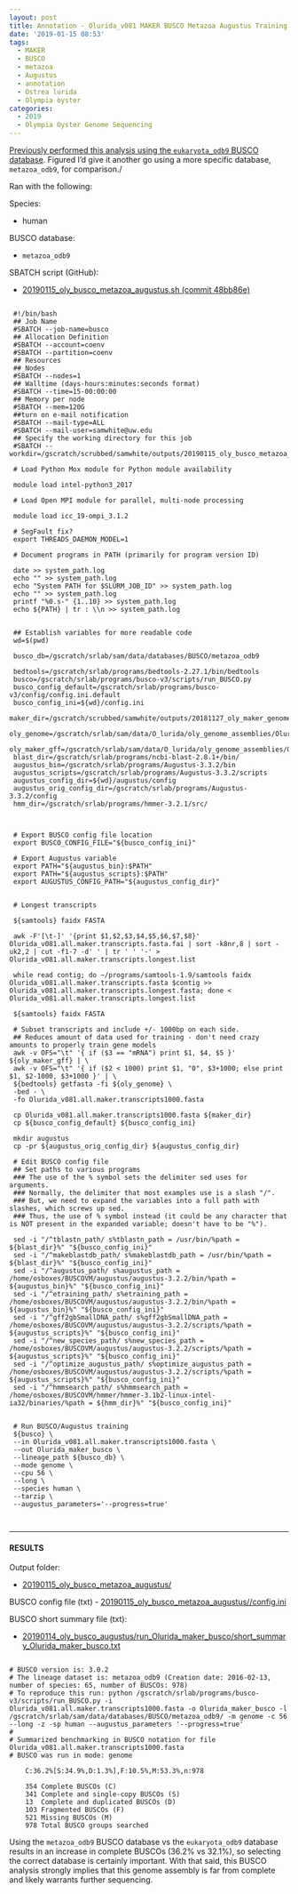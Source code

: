 ```yaml
---
layout: post
title: Annotation - Olurida_v081 MAKER BUSCO Metazoa Augustus Training on Mox
date: '2019-01-15 08:53'
tags:
  - MAKER
  - BUSCO
  - metazoa
  - Augustus
  - annotation
  - Ostrea lurida
  - Olympia oyster
categories:
  - 2019
  - Olympia Oyster Genome Sequencing
---
```

[Previously performed this analysis using the ```eukaryota_odb9``` BUSCO database](https://robertslab.github.io/sams-notebook/posts/2019-01-14-Annotation---Olurida_v081-MAKER-BUSCO-Augustus-Training/). Figured I'd give it another go using a more specific database, ```metazoa_odb9```, for comparison./

Ran with the following:

Species:

- human

BUSCO database:

- ```metazoa_odb9```

SBATCH script (GitHub):

- [20190115_oly_busco_metazoa_augustus.sh
 (commit 48bb86e)](https://github.com/RobertsLab/sams-notebook/blob/48bb86e0ca00e5315527a77521b5a2ea2cb616d3/sbatch_scripts/20190115_oly_busco_metazoa_augustus.sh)

 <pre><code>
 #!/bin/bash
 ## Job Name
 #SBATCH --job-name=busco
 ## Allocation Definition
 #SBATCH --account=coenv
 #SBATCH --partition=coenv
 ## Resources
 ## Nodes
 #SBATCH --nodes=1
 ## Walltime (days-hours:minutes:seconds format)
 #SBATCH --time=15-00:00:00
 ## Memory per node
 #SBATCH --mem=120G
 ##turn on e-mail notification
 #SBATCH --mail-type=ALL
 #SBATCH --mail-user=samwhite@uw.edu
 ## Specify the working directory for this job
 #SBATCH --workdir=/gscratch/scrubbed/samwhite/outputs/20190115_oly_busco_metazoa_augustus

 # Load Python Mox module for Python module availability

 module load intel-python3_2017

 # Load Open MPI module for parallel, multi-node processing

 module load icc_19-ompi_3.1.2

 # SegFault fix?
 export THREADS_DAEMON_MODEL=1

 # Document programs in PATH (primarily for program version ID)

 date >> system_path.log
 echo "" >> system_path.log
 echo "System PATH for $SLURM_JOB_ID" >> system_path.log
 echo "" >> system_path.log
 printf "%0.s-" {1..10} >> system_path.log
 echo ${PATH} | tr : \\n >> system_path.log


 ## Establish variables for more readable code
 wd=$(pwd)

 busco_db=/gscratch/srlab/sam/data/databases/BUSCO/metazoa_odb9

 bedtools=/gscratch/srlab/programs/bedtools-2.27.1/bin/bedtools
 busco=/gscratch/srlab/programs/busco-v3/scripts/run_BUSCO.py
 busco_config_default=/gscratch/srlab/programs/busco-v3/config/config.ini.default
 busco_config_ini=${wd}/config.ini
 maker_dir=/gscratch/scrubbed/samwhite/outputs/20181127_oly_maker_genome_annotation
 oly_genome=/gscratch/srlab/sam/data/O_lurida/oly_genome_assemblies/Olurida_v081/Olurida_v081.fa
 oly_maker_gff=/gscratch/srlab/sam/data/O_lurida/oly_genome_assemblies/Olurida_v081/Olurida_v081.maker.all.noseqs.gff
 blast_dir=/gscratch/srlab/programs/ncbi-blast-2.8.1+/bin/
 augustus_bin=/gscratch/srlab/programs/Augustus-3.3.2/bin
 augustus_scripts=/gscratch/srlab/programs/Augustus-3.3.2/scripts
 augustus_config_dir=${wd}/augustus/config
 augustus_orig_config_dir=/gscratch/srlab/programs/Augustus-3.3.2/config
 hmm_dir=/gscratch/srlab/programs/hmmer-3.2.1/src/



 # Export BUSCO config file location
 export BUSCO_CONFIG_FILE="${busco_config_ini}"

 # Export Augustus variable
 export PATH="${augustus_bin}:$PATH"
 export PATH="${augustus_scripts}:$PATH"
 export AUGUSTUS_CONFIG_PATH="${augustus_config_dir}"


 # Longest transcripts

 ${samtools} faidx FASTA

 awk -F'[\t-]' '{print $1,$2,$3,$4,$5,$6,$7,$8}' Olurida_v081.all.maker.transcripts.fasta.fai | sort -k8nr,8 | sort -uk2,2 | cut -f1-7 -d' ' | tr ' ' '-' > Olurida_v081.all.maker.transcripts.longest.list

 while read contig; do ~/programs/samtools-1.9/samtools faidx Olurida_v081.all.maker.transcripts.fasta $contig >> Olurida_v081.all.maker.transcripts.longest.fasta; done < Olurida_v081.all.maker.transcripts.longest.list

 ${samtools} faidx FASTA

 # Subset transcripts and include +/- 1000bp on each side.
 ## Reduces amount of data used for training - don't need crazy amounts to properly train gene models
 awk -v OFS="\t" '{ if ($3 == "mRNA") print $1, $4, $5 }' ${oly_maker_gff} | \
 awk -v OFS="\t" '{ if ($2 < 1000) print $1, "0", $3+1000; else print $1, $2-1000, $3+1000 }' | \
 ${bedtools} getfasta -fi ${oly_genome} \
 -bed - \
 -fo Olurida_v081.all.maker.transcripts1000.fasta

 cp Olurida_v081.all.maker.transcripts1000.fasta ${maker_dir}
 cp ${busco_config_default} ${busco_config_ini}

 mkdir augustus
 cp -pr ${augustus_orig_config_dir} ${augustus_config_dir}

 # Edit BUSCO config file
 ## Set paths to various programs
 ### The use of the % symbol sets the delimiter sed uses for arguments.
 ### Normally, the delimiter that most examples use is a slash "/".
 ### But, we need to expand the variables into a full path with slashes, which screws up sed.
 ### Thus, the use of % symbol instead (it could be any character that is NOT present in the expanded variable; doesn't have to be "%").

 sed -i "/^tblastn_path/ s%tblastn_path = /usr/bin/%path = ${blast_dir}%" "${busco_config_ini}"
 sed -i "/^makeblastdb_path/ s%makeblastdb_path = /usr/bin/%path = ${blast_dir}%" "${busco_config_ini}"
 sed -i "/^augustus_path/ s%augustus_path = /home/osboxes/BUSCOVM/augustus/augustus-3.2.2/bin/%path = ${augustus_bin}%" "${busco_config_ini}"
 sed -i "/^etraining_path/ s%etraining_path = /home/osboxes/BUSCOVM/augustus/augustus-3.2.2/bin/%path = ${augustus_bin}%" "${busco_config_ini}"
 sed -i "/^gff2gbSmallDNA_path/ s%gff2gbSmallDNA_path = /home/osboxes/BUSCOVM/augustus/augustus-3.2.2/scripts/%path = ${augustus_scripts}%" "${busco_config_ini}"
 sed -i "/^new_species_path/ s%new_species_path = /home/osboxes/BUSCOVM/augustus/augustus-3.2.2/scripts/%path = ${augustus_scripts}%" "${busco_config_ini}"
 sed -i "/^optimize_augustus_path/ s%optimize_augustus_path = /home/osboxes/BUSCOVM/augustus/augustus-3.2.2/scripts/%path = ${augustus_scripts}%" "${busco_config_ini}"
 sed -i "/^hmmsearch_path/ s%hmmsearch_path = /home/osboxes/BUSCOVM/hmmer/hmmer-3.1b2-linux-intel-ia32/binaries/%path = ${hmm_dir}%" "${busco_config_ini}"


 # Run BUSCO/Augustus training
 ${busco} \
 --in Olurida_v081.all.maker.transcripts1000.fasta \
 --out Olurida_maker_busco \
 --lineage_path ${busco_db} \
 --mode genome \
 --cpu 56 \
 --long \
 --species human \
 --tarzip \
 --augustus_parameters='--progress=true'

 </code></pre>


---

#### RESULTS

Output folder:

- [20190115_oly_busco_metazoa_augustus/](https://gannet.fish.washington.edu/Atumefaciens/20190115_oly_busco_metazoa_augustus/)

BUSCO config file (txt)
- [20190115_oly_busco_metazoa_augustus//config.ini](https://gannet.fish.washington.edu/Atumefaciens/20190115_oly_busco_metazoa_augustus/config.ini)

BUSCO short summary file (txt):

- [20190114_oly_busco_augustus/run_Olurida_maker_busco/short_summary_Olurida_maker_busco.txt](https://gannet.fish.washington.edu/Atumefaciens/20190115_oly_busco_metazoa_augustus/run_Olurida_maker_busco/short_summary_Olurida_maker_busco.txt)

<pre><code>
# BUSCO version is: 3.0.2
# The lineage dataset is: metazoa_odb9 (Creation date: 2016-02-13, number of species: 65, number of BUSCOs: 978)
# To reproduce this run: python /gscratch/srlab/programs/busco-v3/scripts/run_BUSCO.py -i Olurida_v081.all.maker.transcripts1000.fasta -o Olurida_maker_busco -l /gscratch/srlab/sam/data/databases/BUSCO/metazoa_odb9/ -m genome -c 56 --long -z -sp human --augustus_parameters '--progress=true'
#
# Summarized benchmarking in BUSCO notation for file Olurida_v081.all.maker.transcripts1000.fasta
# BUSCO was run in mode: genome

	C:36.2%[S:34.9%,D:1.3%],F:10.5%,M:53.3%,n:978

	354	Complete BUSCOs (C)
	341	Complete and single-copy BUSCOs (S)
	13	Complete and duplicated BUSCOs (D)
	103	Fragmented BUSCOs (F)
	521	Missing BUSCOs (M)
	978	Total BUSCO groups searched
</code></pre>

Using the ```metazoa_odb9``` BUSCO database vs the ```eukaryota_odb9``` database results in an increase in complete BUSCOs (36.2% vs 32.1%), so selecting the correct database is certainly important. With that said, this BUSCO analysis strongly implies that this genome assembly is far from complete and likely warrants further sequencing.
